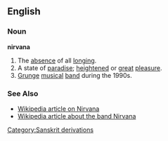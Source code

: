 ==English==
===Noun===
'''nirvana'''
#The [[absence]] of all [[longing]].
#A state of [[paradise]]; [[heightened]] or [[great]] [[pleasure]].
#[[Grunge]] [[musical]] [[band]] during the 1990s.

===See Also===
* [[w:Nirvana|Wikipedia article on Nirvana]]
* [[w:Nirvana (band)|Wikipedia article about the band Nirvana]]

[[Category:Sanskrit derivations]]